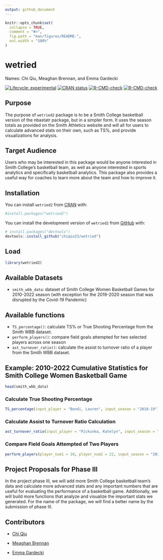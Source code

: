 ```yaml
---
output: github_document
---
```


<!-- README.md is generated from README.Rmd. Please edit that file -->

```r
knitr::opts_chunk$set(
  collapse = TRUE,
  comment = "#>",
  fig.path = "man/figures/README-",
  out.width = "100%"
)
```

# wetried

Names: Chi Qiu, Meaghan Brennan, and Emma Gardecki

<!-- badges: start -->

[![Lifecycle: experimental](https://img.shields.io/badge/lifecycle-experimental-orange.svg){alt="Lifecycle: experimental"}](https://lifecycle.r-lib.org/articles/stages.html#experimental) [![CRAN status](https://www.r-pkg.org/badges/version/wetried2){alt="CRAN status"}](https://CRAN.R-project.org/package=wetried2) [![R-CMD-check](https://github.com/chiqiu23/wetried/actions/workflows/R-CMD-check.yaml/badge.svg){alt="R-CMD-check"}](https://github.com/chiqiu23/wetried/actions/workflows/R-CMD-check.yaml) [![R-CMD-check](https://github.com/chiqiu23/wetried/actions/workflows/R-CMD-check.yaml/badge.svg)](https://github.com/chiqiu23/wetried/actions/workflows/R-CMD-check.yaml)

<!-- badges: end -->

## Purpose

The purpose of `wetried2` package is to be a Smith College basketball version of the nbastatr package, but in a simpler form. It uses the season totals as provided on the Smith Athletics website and will all for users to calculate advanced stats on their own, such as TS%, and provide visualizations for analysis.

## Target Audience

Users who may be interested in this package would be anyone interested in Smith College's basketball team, as well as anyone interested in sports analytics and specifically basketball analytics. This package also provides a useful way for coaches to learn more about the team and how to improve it.

## Installation

You can install `wetried2` from [CRAN](https://cran.r-project.org/) with:

```r
#install.packages("wetried2")
```

You can install the development version of `wetried2` from [GitHub](https://github.com/) with:

```r
# install.packages("devtools")
devtools::install_github("chiqiu23/wetried")
```

## Load

```r
library(wetried2) 
```

## Available Datasets

-   `smith_wbb_data`: dataset of Smith College Women Basketball Games for 2010-2022 season (with exception for the 2019-2020 season that was disrupted by the Covid-19 Pandemic)

## Available functions

-   `TS_percentage()`: calculate TS% or True Shooting Percentage from the Smith WBB dataset.
-   `perform_players()`: compare field goals attempted for two selected players across one season
-   `ast_turnover_ratio()`: calculate the assist to turnover ratio of a player from the Smith WBB dataset.

## Example: 2010-2022 Cumulative Statistics for Smith College Women Basketball Game

```r
head(smith_wbb_data)
```

### Calculate True Shooting Percentage

```r
TS_percentage(input_player = "Bondi, Lauren", input_season = "2018-19")
```

### Calculate Assist to Turnover Ratio Calculation

```r
ast_turnover_ratio(input_player = "Pickunka, Katelyn", input_season = "2021-22")
```

### Compare Field Goals Attempted of Two Players

```r
perform_players(player_num1 = 10, player_num2 = 22, input_season = "2021-22")
```

## Project Proposals for Phase III

In the project phase III, we will add more Smith College basketball team's data and calculate more advanced stats and any important numbers that are useful for evaluating the performance of a basketball game. Additionally, we will build more functions that analyze and visualize the important stats we generated. For the name of the package, we will find a better name by the submission of phase III.

## Contributors

-   [Chi Qiu](https://github.com/chiqiu23)

-   [Meaghan Brennan](https://github.com/teenyss)

-   [Emma Gardecki](https://github.com/emmagardecki)
